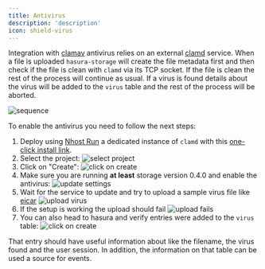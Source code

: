 ```yaml
---
title: Antivirus
description: 'description'
icon: shield-virus
---
```


Integration with [clamav](https://www.clamav.net) antivirus relies on an external [clamd](https://docs.clamav.net/manual/Usage/Scanning.html#clamd) service. When a file is uploaded `hasura-storage` will create the file metadata first and then check if the file is clean with `clamd` via its TCP socket. If the file is clean the rest of the process will continue as usual. If a virus is found details about the virus will be added to the `virus` table and the rest of the process will be aborted.

![sequence](/images/guides/storage/sequence.png)

To enable the antivirus you need to follow the next steps:


1. Deploy using [Nhost Run](/run) a dedicated instance of `clamd` with this [one-click install link](https://app.nhost.io:/run-one-click-install?config=eyJuYW1lIjoiY2xhbWF2IiwiaW1hZ2UiOnsiaW1hZ2UiOiJkb2NrZXIuaW8vbmhvc3QvY2xhbWF2OjAuMS4xIn0sImNvbW1hbmQiOltdLCJyZXNvdXJjZXMiOnsiY29tcHV0ZSI6eyJjcHUiOjEwMDAsIm1lbW9yeSI6MjA0OH0sInN0b3JhZ2UiOltdLCJyZXBsaWNhcyI6MX0sImVudmlyb25tZW50IjpbXSwicG9ydHMiOlt7InBvcnQiOiIzMzEwIiwidHlwZSI6InRjcCIsInB1Ymxpc2giOmZhbHNlfV19).
2. Select the project:
![select project](/images/guides/storage/av_01.png)
3. Click on "Create":
![click on create](/images/guides/storage/av_02.png)
4. Make sure you are running **at least** storage version 0.4.0 and enable the antivirus:
![update settings](/images/guides/storage/av_03.png)
5. Wait for the service to update and try to upload a sample virus file like [eicar](https://www.eicar.org/download-anti-malware-testfile/)
![upload virus](/images/guides/storage/av_04.png)
6. If the setup is working the upload should fail
![upload fails](/images/guides/storage/av_05.png)
7. You can also head to hasura and verify entries were added to the `virus` table:
![click on create](/images/guides/storage/av_06.png)

That entry should have useful information about like the filename, the virus found and the user session. In addition, the information on that table can be used a source for events.
